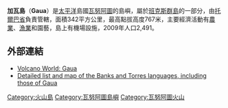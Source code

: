 {{Infobox islands
| name = 加瓦島
| image name = Map-Gaua-Vanuatu.png
| image caption = 
| locator map = Womtelo Map-Banks-Vanuatu 1000.png
| native name = 
| native name link =
| location = [[太平洋|太平洋]]
| coordinates = {{coord|14|15|54|S|167|31|12|E|region:VU-TOB_type:isle|display=inline,title}}
| archipelago = [[班克斯群島|班克斯群島]]
| area_km2 = 342
| highest mount = 
| elevation_m = 767
| country = {{flag|Vanuatu}}
| country admin divisions title = 省
| country admin divisions = [[托爾巴省|托爾巴省]]
| country largest city = 
| country largest city population =
| population = 2491
| population as of = 2009
| density_km2 = 2.2
| ethnic groups =
}}

'''加瓦島'''（'''Gaua'''）是[[太平洋|太平洋]]島國[[瓦努阿圖|瓦努阿圖]]的島嶼，屬於[[班克斯群島|班克斯群島]]的一部分，由[[托爾巴省|托爾巴省]]負責管轄，面積342平方公里，最高點拔高度767米，主要經濟活動有[[農業|農業]]、[[漁業|漁業]]和園藝，島上有機場設施，2009年人口2,491。

==外部連結==
*[https://web.archive.org/web/20081205045733/http://volcano.oregonstate.edu/volcanoes/volc_images/australia/vanuatu/gaua.html Volcano World: Gaua]
*[http://alex.francois.free.fr/AF-field.htm Detailed list and map of the Banks and Torres languages, including those of Gaua]{{Wayback|url=http://alex.francois.free.fr/AF-field.htm |date=20110719002237 }}

{{DEFAULTSORT:Gaua}}
[[Category:火山島|Category:火山島]]
[[Category:瓦努阿圖島嶼|Category:瓦努阿圖島嶼]]
[[Category:瓦努阿圖火山|Category:瓦努阿圖火山]]

{{Vanuatu-stub}}